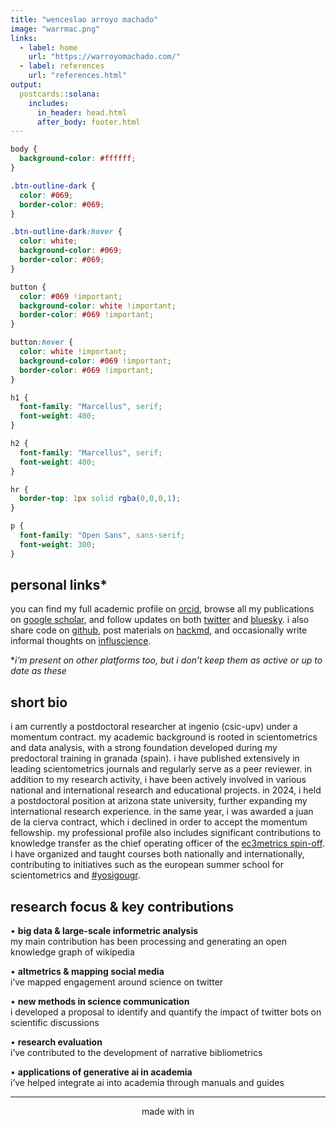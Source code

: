 ```yaml
---
title: "wenceslao arroyo machado"
image: "warrmac.png"
links:
  - label: home
    url: "https://warroyomachado.com/"
  - label: references
    url: "references.html"
output:
  postcards::solana:
    includes:
      in_header: head.html
      after_body: footer.html
---
```


```css
body {
  background-color: #ffffff;
}

.btn-outline-dark {
  color: #069;
  border-color: #069;
}

.btn-outline-dark:hover {
  color: white;
  background-color: #069;
  border-color: #069;
}

button {
  color: #069 !important;
  background-color: white !important;
  border-color: #069 !important;
}

button:hover {
  color: white !important;
  background-color: #069 !important;
  border-color: #069 !important;
} 

h1 {
  font-family: "Marcellus", serif;
  font-weight: 400;
}

h2 {
  font-family: "Marcellus", serif;
  font-weight: 400;
}

hr {
  border-top: 1px solid rgba(0,0,0,1);
}

p {
  font-family: "Open Sans", sans-serif;
  font-weight: 300;
}

```

## personal links\*

you can find my full academic profile on [orcid](https://orcid.org/), browse all my publications on [google scholar](https://scholar.google.com/), and follow updates on both [twitter](https://twitter.com/) and [bluesky](https://bsky.app/). i also share code on [github](https://github.com/), post materials on [hackmd](https://hackmd.io/), and occasionally write informal thoughts on [influscience](https://www.influscience.eu/).

\**i'm present on other platforms too, but i don’t keep them as active or up to date as these*


## short bio

i am currently a postdoctoral researcher at ingenio (csic-upv) under a momentum contract. my academic background is rooted in scientometrics and data analysis, with a strong foundation developed during my predoctoral training in granada (spain). i have published extensively in leading scientometrics journals and regularly serve as a peer reviewer. in addition to my research activity, i have been actively involved in various national and international research and educational projects. in 2024, i held a postdoctoral position at arizona state university, further expanding my international research experience. in the same year, i was awarded a juan de la cierva contract, which i declined in order to accept the momentum fellowship. my professional profile also includes significant contributions to knowledge transfer as the chief operating officer of the [ec3metrics spin-off](https://yosigo.ugr.es). i have organized and taught courses both nationally and internationally, contributing to initiatives such as the european summer school for scientometrics and [#yosigougr](https://yosigo.ugr.es).

## research focus & key contributions

• **big data & large-scale informetric analysis**<br>my main contribution has been processing and generating an open knowledge graph of wikipedia

• **altmetrics & mapping social media**<br>i’ve mapped engagement around science on twitter

• **new methods in science communication**<br>i developed a proposal to identify and quantify the impact of twitter bots on scientific discussions

• **research evaluation**<br>i’ve contributed to the development of narrative bibliometrics

• **applications of generative ai in academia**<br>i’ve helped integrate ai into academia through manuals and guides

<footer>

<hr>

<p style="text-align:center">made with <i class="fas fa-heart"></i> in <i class="fab fa-r-project"></i></p>

</footer>
